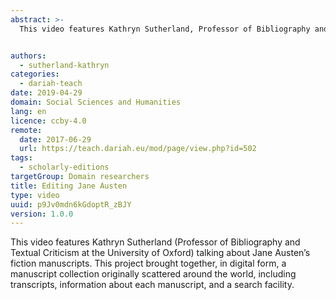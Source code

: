 ```yaml
---
abstract: >-
  This video features Kathryn Sutherland, Professor of Bibliography and Textual Criticism at the University of Oxford, talking about the Jane Austen Fiction Manuscripts Project.


authors:
  - sutherland-kathryn
categories:
  - dariah-teach
date: 2019-04-29
domain: Social Sciences and Humanities
lang: en
licence: ccby-4.0
remote:
  date: 2017-06-29
  url: https://teach.dariah.eu/mod/page/view.php?id=502
tags:
  - scholarly-editions
targetGroup: Domain researchers
title: Editing Jane Austen
type: video
uuid: p9Jv0mdn6kGdoptR_zBJY
version: 1.0.0
---
```


This video features Kathryn Sutherland (Professor of Bibliography and Textual Criticism at the University of Oxford) talking about Jane Austen’s fiction manuscripts. This project brought together, in digital form, a manuscript collection originally scattered around the world, including transcripts, information about each manuscript, and a search facility.

<VideoCard
  title="DH in Practice"
  subtitle="Editing Jane Austen"
  id="IUJzctu1VXQ"
  image="images/kathryn-sutherland.jpg"
/>
